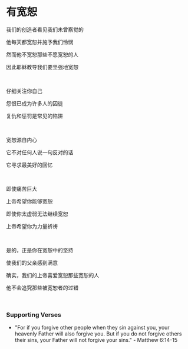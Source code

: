 # 有宽恕

我们的创造者看见我们未曾察觉的

他每天都宽恕并施予我们怜悯

然而他不宽恕那些不愿宽恕的人

因此耶稣教导我们要坚强地宽恕

<br />

仔细关注你自己

怨恨已成为许多人的囚徒

复仇和惩罚是常见的陷阱

<p></p>

<br />

宽恕源自内心

它不对任何人说一句反对的话

它寻求最美好的回忆

<p></p>

<br />

即使痛苦巨大

上帝希望你能够宽恕

即使你太虚弱无法继续宽恕

上帝希望你为力量祈祷

<br />

是的，正是你在宽恕中的坚持

使我们的父亲感到满意

确实，我们的上帝喜爱宽恕那些宽恕的人

他不会追究那些被宽恕者的过错

<br />

### Supporting Verses

- "For if you forgive other people when they sin against you, your heavenly Father will also forgive you. But if you do not forgive others their sins, your Father will not forgive your sins." - Matthew 6:14-15
